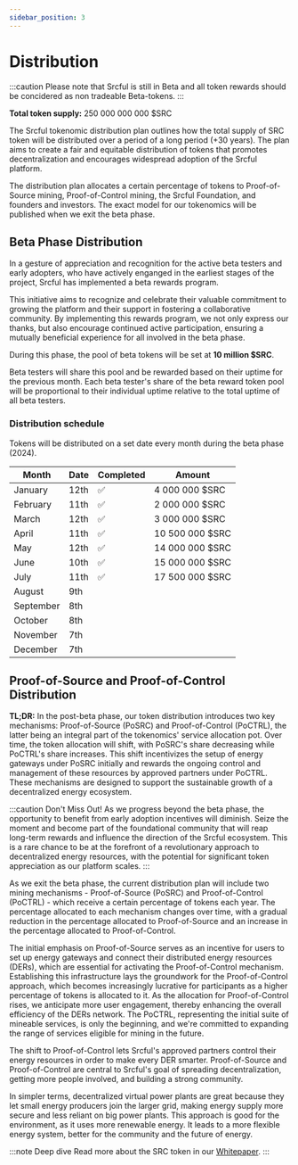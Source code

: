 ```yaml
---
sidebar_position: 3
---
```



# Distribution

:::caution
Please note that Srcful is still in Beta and all token rewards should be concidered as non tradeable Beta-tokens.
:::

**Total token supply:** 250 000 000 000 $SRC

The Srcful tokenomic distribution plan outlines how the total supply of SRC token will be distributed over a period of a long period (+30 years). The plan aims to create a fair and equitable distribution of tokens that promotes decentralization and encourages widespread adoption of the Srcful platform.

The distribution plan allocates a certain percentage of tokens to Proof-of-Source mining, Proof-of-Control mining, the Srcful Foundation, and founders and investors. The exact model for our tokenomics will be published when we exit the beta phase.

## Beta Phase Distribution

In a gesture of appreciation and recognition for the active beta testers and early adopters, who have actively enganged in the earliest stages of the project, Srcful has implemented a beta rewards program.

This initiative aims to recognize and celebrate their valuable commitment to growing the platform and their support in fostering a collaborative community. By implementing this rewards program, we not only express our thanks, but also encourage continued active participation, ensuring a mutually beneficial experience for all involved in the beta phase.

During this phase, the pool of beta tokens will be set at **10 million $SRC**. 

Beta testers will share this pool and be rewarded based on their uptime for the previous month. Each beta tester's share of the beta reward token pool will be proportional to their individual uptime relative to the total uptime of all beta testers.
### Distribution schedule

Tokens will be distributed on a set date every month during the beta phase (2024).

| Month     | Date | Completed | Amount         |
| --------- | ---- | --------- | -------------- |
| January   | 12th | ✅        | 4 000 000 $SRC  |
| February  | 11th | ✅        | 2 000 000 $SRC  |
| March     | 12th | ✅        | 3 000 000 $SRC  |
| April     | 11th | ✅        | 10 500 000 $SRC |
| May       | 12th | ✅        | 14 000 000 $SRC |
| June      | 10th | ✅        | 15 000 000 $SRC |
| July      | 11th | ✅        | 17 500 000 $SRC |
| August    | 9th  |
| September | 8th  |
| October   | 8th  |
| November  | 7th  |
| December  | 7th  |

## Proof-of-Source and Proof-of-Control Distribution

**TL;DR:** In the post-beta phase, our token distribution introduces two key mechanisms: Proof-of-Source (PoSRC) and Proof-of-Control (PoCTRL), the latter being an integral part of the tokenomics' service allocation pot. Over time, the token allocation will shift, with PoSRC's share decreasing while PoCTRL's share increases. This shift incentivizes the setup of energy gateways under PoSRC initially and rewards the ongoing control and management of these resources by approved partners under PoCTRL. These mechanisms are designed to support the sustainable growth of a decentralized energy ecosystem.

:::caution Don't Miss Out!
As we progress beyond the beta phase, the opportunity to benefit from early adoption incentives will diminish. Seize the moment and become part of the foundational community that will reap long-term rewards and influence the direction of the Srcful ecosystem. This is a rare chance to be at the forefront of a revolutionary approach to decentralized energy resources, with the potential for significant token appreciation as our platform scales.
:::

As we exit the beta phase, the current distribution plan will include two mining mechanisms - Proof-of-Source (PoSRC) and Proof-of-Control (PoCTRL) - which receive a certain percentage of tokens each year. The percentage allocated to each mechanism changes over time, with a gradual reduction in the percentage allocated to Proof-of-Source and an increase in the percentage allocated to Proof-of-Control.

The initial emphasis on Proof-of-Source serves as an incentive for users to set up energy gateways and connect their distributed energy resources (DERs), which are essential for activating the Proof-of-Control mechanism. Establishing this infrastructure lays the groundwork for the Proof-of-Control approach, which becomes increasingly lucrative for participants as a higher percentage of tokens is allocated to it. As the allocation for Proof-of-Control rises, we anticipate more user engagement, thereby enhancing the overall efficiency of the DERs network. The PoCTRL, representing the initial suite of mineable services, is only the beginning, and we're committed to expanding the range of services eligible for mining in the future.

The shift to Proof-of-Control lets Srcful's approved partners control their energy resources in order to make every DER smarter. Proof-of-Source and Proof-of-Control are central to Srcful's goal of spreading decentralization, getting more people involved, and building a strong community.

In simpler terms, decentralized virtual power plants are great because they let small energy producers join the larger grid, making energy supply more secure and less reliant on big power plants. This approach is good for the environment, as it uses more renewable energy. It leads to a more flexible energy system, better for the community and the future of energy.

:::note Deep dive
Read more about the SRC token in our <a href="../Whitepaper/src-token/">Whitepaper</a>.
:::
